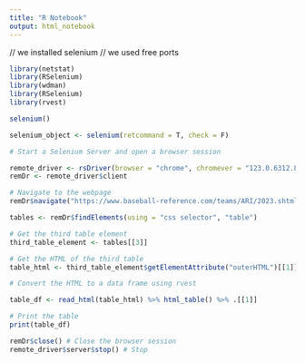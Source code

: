 ```yaml
---
title: "R Notebook"
output: html_notebook
---
```


// we installed selenium
// we used free ports

```r

library(netstat)
library(RSelenium)
library(wdman)
library(RSelenium)
library(rvest)

```

```r

selenium()

```

```r

selenium_object <- selenium(retcommand = T, check = F)

```

```r

# Start a Selenium Server and open a browser session

remote_driver <- rsDriver(browser = "chrome", chromever = "123.0.6312.86", verbose = FALSE, port = 2154L)
remDr <- remote_driver$client

# Navigate to the webpage
remDr$navigate("https://www.baseball-reference.com/teams/ARI/2023.shtml")

```

```r
tables <- remDr$findElements(using = "css selector", "table")

# Get the third table element
third_table_element <- tables[[3]]

# Get the HTML of the third table
table_html <- third_table_element$getElementAttribute("outerHTML")[[1]]

# Convert the HTML to a data frame using rvest

table_df <- read_html(table_html) %>% html_table() %>% .[[1]]

# Print the table
print(table_df)
```



```r
remDr$close() # Close the browser session
remote_driver$server$stop() # Stop

```